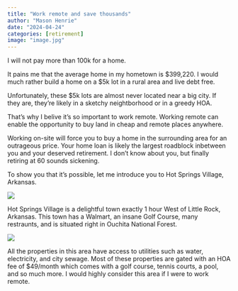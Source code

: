 ```yaml
---
title: "Work remote and save thousands"
author: "Mason Henrie"
date: "2024-04-24"
categories: [retirement]
image: "image.jpg"
---
```


I will not pay more than 100k for a home.



It pains me that the average home in my hometown is $399,220. I would much rather build a home on a $5k lot in a rural area and live debt free.

Unfortunately, these $5k lots are almost never located near a big city. If they are, they're likely in a sketchy neightborhood or in a greedy HOA.

That's why I belive it's so important to work remote. Working remote can enable the opportunity to buy land in cheap and remote places anywhere.

Working on-site will force you to buy a home in the surrounding area for an outrageous price. Your home loan is likely the largest roadblock inbetween you and your deserved retirement. I don't know about you, but finally retiring at 60 sounds sickening.

To show you that it's possible, let me introduce you to Hot Springs Village, Arkansas.

![](arkansas.png)

Hot Springs Village is a delightful town exactly 1 hour West of Little Rock, Arkansas. This town has a Walmart, an insane Golf Course, many restraunts, and is situated right in Ouchita National Forest.

![](village.png)

All the properties in this area have access to utilities such as water, electricity, and city sewage. Most of these properties are gated with an HOA fee of $49/month which comes with a golf course, tennis courts, a pool, and so much more. I would highly consider this area if I were to work remote.







